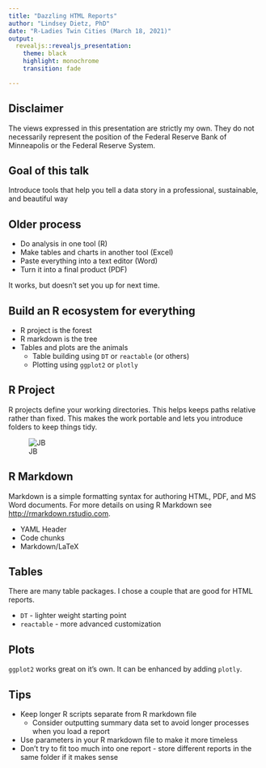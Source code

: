 ```yaml
---
title: "Dazzling HTML Reports"
author: "Lindsey Dietz, PhD"
date: "R-Ladies Twin Cities (March 18, 2021)"
output:
  revealjs::revealjs_presentation:
    theme: black
    highlight: monochrome
    transition: fade

---
```


## Disclaimer

The views expressed in this presentation are strictly my own. They do not necessarily represent the position of the Federal Reserve Bank of Minneapolis or the Federal Reserve System.

## Goal of this talk

Introduce tools that help you tell a data story in a professional, sustainable, and beautiful way

## {data-background="abed.jpg"}

## Older process

- Do analysis in one tool (R)
- Make tables and charts in another tool (Excel)
- Paste everything into a text editor (Word)
- Turn it into a final product (PDF)

It works, but doesn't set you up for next time.

## {data-background-video="reddit.mp4"}

## Build an R ecosystem for everything

- R project is the forest
- R markdown is the tree
- Tables and plots are the animals
    + Table building using `DT` or `reactable` (or others)
    + Plotting using `ggplot2` or `plotly`

## R Project 

R projects define your working directories. This helps keeps paths relative rather than fixed. This makes the work portable and lets you introduce folders to keep things tidy. 

![JB](jb.png)

## R Markdown

Markdown is a simple formatting syntax for authoring HTML, PDF, and MS Word documents. For more details on using R Markdown see <http://rmarkdown.rstudio.com>.

- YAML Header
- Code chunks
- Markdown/LaTeX

## Tables

There are many table packages. I chose a couple that are good for HTML reports.

- `DT` - lighter weight starting point
- `reactable` - more advanced customization

## Plots

`ggplot2` works great on it's own. It can be enhanced by adding `plotly`.

## Tips

 - Keep longer R scripts separate from R markdown file
   + Consider outputting summary data set to avoid longer processes when you load a report
 - Use parameters in your R markdown file to make it more timeless
 - Don't try to fit too much into one report - store different reports in the same folder if it makes sense


<style type="text/css">
  .reveal p {
    text-align: left;
  }
  .reveal ul {
    display: block;
  }
  .reveal ol {
    display: block;
  }  
</style>